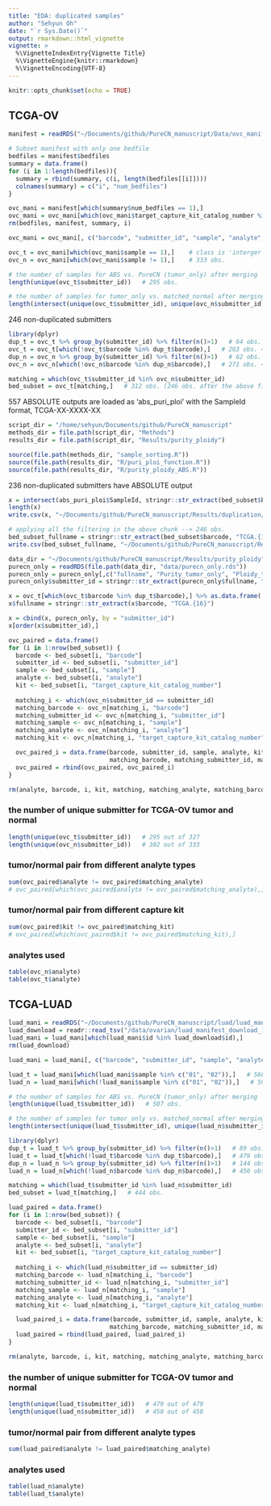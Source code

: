 ```yaml
---
title: "EDA: duplicated samples"
author: "Sehyun Oh"
date: "`r Sys.Date()`"
output: rmarkdown::html_vignette
vignette: >
  %\VignetteIndexEntry{Vignette Title}
  %\VignetteEngine{knitr::rmarkdown}
  %\VignetteEncoding{UTF-8}
---
```


```r
knitr::opts_chunk$set(echo = TRUE)
```

## TCGA-OV
```r
manifest = readRDS("~/Documents/github/PureCN_manuscript/Data/ovc_manifest/ovc_manifest_112618.rds")

# Subset manifest with only one bedfile
bedfiles = manifest$bedfiles
summary = data.frame()
for (i in 1:length(bedfiles)){
  summary = rbind(summary, c(i, length(bedfiles[[i]])))
  colnames(summary) = c("i", "num_bedfiles")
}

ovc_mani = manifest[which(summary$num_bedfiles == 1),]
ovc_mani = ovc_mani[which(ovc_mani$target_capture_kit_catalog_number %in% c("931070", "S0293689")),]
rm(bedfiles, manifest, summary, i)
```

```r
ovc_mani = ovc_mani[, c("barcode", "submitter_id", "sample", "analyte", "target_capture_kit_catalog_number")]   # 660 obs.
```

```r
ovc_t = ovc_mani[which(ovc_mani$sample == 1),]    # class is 'interger'   # 327 obs.
ovc_n = ovc_mani[which(ovc_mani$sample != 1),]    # 333 obs.
```

```r
# the number of samples for ABS vs. PureCN (tumor_only) after merging
length(unique(ovc_t$submitter_id))   # 295 obs.

# the number of samples for tumor_only vs. matched_normal after merging
length(intersect(unique(ovc_t$submitter_id), unique(ovc_n$submitter_id)))   # 280 obs.
```

246 non-duplicated submitters
```r
library(dplyr)
dup_t = ovc_t %>% group_by(submitter_id) %>% filter(n()>1)   # 64 obs.
ovc_t = ovc_t[which(!ovc_t$barcode %in% dup_t$barcode),]   # 263 obs. <-- 327 obs.
dup_n = ovc_n %>% group_by(submitter_id) %>% filter(n()>1)   # 62 obs.
ovc_n = ovc_n[which(!ovc_n$barcode %in% dup_n$barcode),]   # 271 obs. <-- 333 obs.

matching = which(ovc_t$submitter_id %in% ovc_n$submitter_id)
bed_subset = ovc_t[matching,]   # 312 obs. (246 obs. after the above filtering)
```

557 ABSOLUTE outputs are loaded as 'abs_puri_ploi' with the SampleId format, TCGA-XX-XXXX-XX
```r
script_dir = "/home/sehyun/Documents/github/PureCN_manuscript"
methods_dir = file.path(script_dir, "Methods")
results_dir = file.path(script_dir, "Results/purity_ploidy")

source(file.path(methods_dir, "sample_sorting.R"))
source(file.path(results_dir, "R/puri_ploi_function.R"))
source(file.path(results_dir, "R/purity_ploidy_ABS.R"))
```

236 non-duplicated submitters have ABSOLUTE output
```r
x = intersect(abs_puri_ploi$SampleId, stringr::str_extract(bed_subset$barcode, "TCGA.{11}"))
length(x)
write.csv(x, "~/Documents/github/PureCN_manuscript/Results/duplication/ovc_236.csv")
```

```r
# applying all the filtering in the above chunk --> 246 obs.
bed_subset_fullname = stringr::str_extract(bed_subset$barcode, "TCGA.{16}")
write.csv(bed_subset_fullname, "~/Documents/github/PureCN_manuscript/Results/duplication/ovc_246.csv")
```

```r
data_dir = "~/Documents/github/PureCN_manuscript/Results/purity_ploidy"
purecn_only = readRDS(file.path(data_dir, "data/purecn_only.rds"))
purecn_only = purecn_only[,c("fullname", "Purity_tumor_only", "Ploidy_tumor_only", "SampleId_tumor_only", "capture_kit_tumor_only", "Purity_matching_normal", "Ploidy_matching_normal", "capture_kit_matching_normal")]
purecn_only$submitter_id = stringr::str_extract(purecn_only$fullname, "TCGA.{8}")

x = ovc_t[which(ovc_t$barcode %in% dup_t$barcode),] %>% as.data.frame(.) 
x$fullname = stringr::str_extract(x$barcode, "TCGA.{16}")

x = cbind(x, purecn_only, by = "submitter_id")
x[order(x$submitter_id),]
```

```r
ovc_paired = data.frame()
for (i in 1:nrow(bed_subset)) {
  barcode <- bed_subset[i, "barcode"]
  submitter_id <- bed_subset[i, "submitter_id"]
  sample <- bed_subset[i, "sample"]
  analyte <- bed_subset[i, "analyte"]
  kit <- bed_subset[i, "target_capture_kit_catalog_number"]
  
  matching_i <- which(ovc_n$submitter_id == submitter_id)
  matching_barcode <- ovc_n[matching_i, "barcode"]
  matching_submitter_id <- ovc_n[matching_i, "submitter_id"]
  matching_sample <- ovc_n[matching_i, "sample"]
  matching_analyte <- ovc_n[matching_i, "analyte"]
  matching_kit <- ovc_n[matching_i, "target_capture_kit_catalog_number"]

  ovc_paired_i = data.frame(barcode, submitter_id, sample, analyte, kit, 
                            matching_barcode, matching_submitter_id, matching_sample, matching_analyte, matching_kit)
  ovc_paired = rbind(ovc_paired, ovc_paired_i)
}
```

```r
rm(analyte, barcode, i, kit, matching, matching_analyte, matching_barcode, matching_i, matching_kit, matching_sample, matching_submitter_id, sample, submitter_id, ovc_paired_i)
```

### the number of unique submitter for TCGA-OV tumor and normal
```r
length(unique(ovc_t$submitter_id))   # 295 out of 327
length(unique(ovc_n$submitter_id))   # 302 out of 333
```

### tumor/normal pair from different analyte types
```r
sum(ovc_paired$analyte != ovc_paired$matching_analyte)
# ovc_paired[which(ovc_paired$analyte != ovc_paired$matching_analyte),]
```

### tumor/normal pair from different capture kit
```r
sum(ovc_paired$kit != ovc_paired$matching_kit)
# ovc_paired[which(ovc_paired$kit != ovc_paired$matching_kit),]
```

### analytes used
```r
table(ovc_n$analyte)
table(ovc_t$analyte)
```

## TCGA-LUAD
```r
luad_mani = readRDS("~/Documents/github/PureCN_manuscript/luad/luad_manifest_annot.rds")
luad_download = readr::read_tsv("/data/ovarian/luad_manifest_download_1.tsv")
luad_mani = luad_mani[which(luad_mani$id %in% luad_download$id),]
rm(luad_download)
```

```r
luad_mani = luad_mani[, c("barcode", "submitter_id", "sample", "analyte", "target_capture_kit_catalog_number")]   # 1162 obs.
```

```r
luad_t = luad_mani[which(luad_mani$sample %in% c("01", "02")),]   # 568 obs. # class is still 'character'
luad_n = luad_mani[which(!luad_mani$sample %in% c("01", "02")),]   # 594 obs.
```

```r
# the number of samples for ABS vs. PureCN (tumor_only) after merging
length(unique(luad_t$submitter_id))   # 507 obs.

# the number of samples for tumor_only vs. matched_normal after merging
length(intersect(unique(luad_t$submitter_id), unique(luad_n$submitter_id)))   # 506 obs.
```

```r
library(dplyr)
dup_t = luad_t %>% group_by(submitter_id) %>% filter(n()>1)   # 89 obs.
luad_t = luad_t[which(!luad_t$barcode %in% dup_t$barcode),]   # 479 obs. <-- 568 obs.
dup_n = luad_n %>% group_by(submitter_id) %>% filter(n()>1)   # 144 obs.
luad_n = luad_n[which(!luad_n$barcode %in% dup_n$barcode),]   # 450 obs. <-- 594 obs.

matching = which(luad_t$submitter_id %in% luad_n$submitter_id)
bed_subset = luad_t[matching,]   # 444 obs.
```

```r
luad_paired = data.frame()
for (i in 1:nrow(bed_subset)) {
  barcode <- bed_subset[i, "barcode"]
  submitter_id <- bed_subset[i, "submitter_id"]
  sample <- bed_subset[i, "sample"]
  analyte <- bed_subset[i, "analyte"]
  kit <- bed_subset[i, "target_capture_kit_catalog_number"]
  
  matching_i <- which(luad_n$submitter_id == submitter_id)
  matching_barcode <- luad_n[matching_i, "barcode"]
  matching_submitter_id <- luad_n[matching_i, "submitter_id"]
  matching_sample <- luad_n[matching_i, "sample"]
  matching_analyte <- luad_n[matching_i, "analyte"]
  matching_kit <- luad_n[matching_i, "target_capture_kit_catalog_number"]

  luad_paired_i = data.frame(barcode, submitter_id, sample, analyte, kit, 
                            matching_barcode, matching_submitter_id, matching_sample, matching_analyte, matching_kit)
  luad_paired = rbind(luad_paired, luad_paired_i)
}
```

```r
rm(analyte, barcode, i, kit, matching, matching_analyte, matching_barcode, matching_i, matching_kit, matching_sample, matching_submitter_id, sample, submitter_id, luad_paired_i)
```

### the number of unique submitter for TCGA-OV tumor and normal
```r
length(unique(luad_t$submitter_id))   # 479 out of 479
length(unique(luad_n$submitter_id))   # 450 out of 450
```

### tumor/normal pair from different analyte types
```r
sum(luad_paired$analyte != luad_paired$matching_analyte)
```

### analytes used
```r
table(luad_n$analyte)
table(luad_t$analyte)
```


